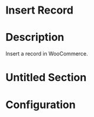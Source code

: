 ﻿# Insert Record

# Description

Insert a record in WooCommerce.

# Untitled Section

# Configuration
